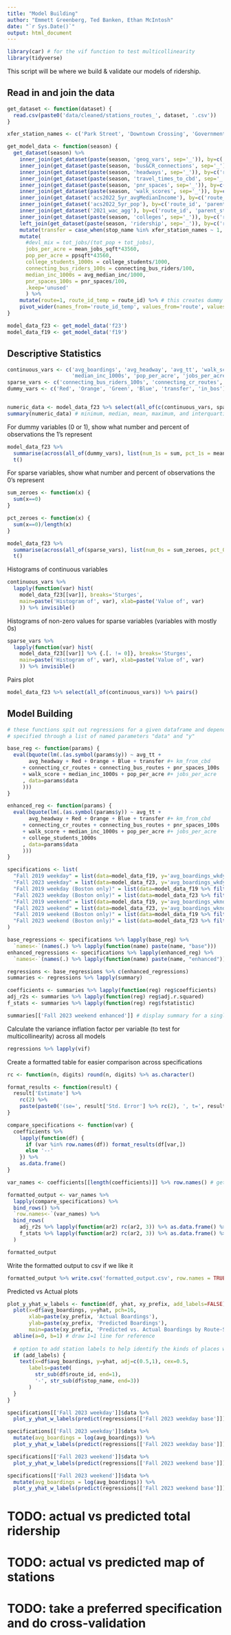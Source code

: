 ```yaml
---
title: "Model Building"
author: "Emmett Greenberg, Ted Banken, Ethan McIntosh"
date: "`r Sys.Date()`"
output: html_document
---
```


```r
library(car) # for the vif function to test multicollinearity
library(tidyverse)
```

This script will be where we build & validate our models of ridership.

## Read in and join the data

```r
get_dataset <- function(dataset) {
  read.csv(paste0('data/cleaned/stations_routes_', dataset, '.csv'))
}

xfer_station_names <- c('Park Street', 'Downtown Crossing', 'Government Center', 'State')

get_model_data <- function(season) {
  get_dataset(season) %>%
    inner_join(get_dataset(paste(season, 'geog_vars', sep='_')), by=c('route_id', 'parent_station')) %>%
    inner_join(get_dataset(paste(season, 'bus&CR_connections', sep='_')), by=c('route_id', 'parent_station')) %>%
    inner_join(get_dataset(paste(season, 'headways', sep='_')), by=c('route_id', 'parent_station')) %>%
    inner_join(get_dataset(paste(season, 'travel_times_to_cbd', sep='_')), by=c('route_id', 'parent_station')) %>%
    inner_join(get_dataset(paste(season, 'pnr_spaces', sep='_')), by=c('route_id', 'parent_station')) %>%
    inner_join(get_dataset(paste(season, 'walk_scores', sep='_')), by=c('route_id', 'parent_station')) %>%
    inner_join(get_dataset('acs2022_5yr_avgMedianIncome'), by=c('route_id', 'parent_station')) %>%
    inner_join(get_dataset('acs2022_5yr_pop'), by=c('route_id', 'parent_station')) %>%
    inner_join(get_dataset('2021_wac_agg'), by=c('route_id', 'parent_station')) %>%
    inner_join(get_dataset(paste(season, 'colleges', sep='_')), by=c('route_id', 'parent_station')) %>%  
    left_join(get_dataset(paste(season, 'ridership', sep='_')), by=c('route_id', 'parent_station')) %>%
    mutate(transfer = case_when(stop_name %in% xfer_station_names ~ 1, .default=0)) %>%
    mutate(
      #devl_mix = tot_jobs/(tot_pop + tot_jobs), 
      jobs_per_acre = mean_jobs_sqft*43560,
      pop_per_acre = ppsqft*43560, 
      college_students_1000s = college_students/1000,
      connecting_bus_riders_100s = connecting_bus_riders/100,
      median_inc_1000s = avg_median_inc/1000, 
      pnr_spaces_100s = pnr_spaces/100,
      .keep='unused'
      ) %>%
    mutate(route=1, route_id_temp = route_id) %>% # this creates dummy variables for each route
    pivot_wider(names_from='route_id_temp', values_from='route', values_fill=0)
}

model_data_f23 <- get_model_data('f23')
model_data_f19 <- get_model_data('f19')
```

## Descriptive Statistics

```r
continuous_vars <- c('avg_boardings', 'avg_headway', 'avg_tt', 'walk_score', 'km_from_cbd', 
                     'median_inc_1000s', 'pop_per_acre', 'jobs_per_acre', 'devl_mix')
sparse_vars <- c('connecting_bus_riders_100s', 'connecting_cr_routes', 'pnr_spaces_100s', 'college_students_1000s')
dummy_vars <- c('Red', 'Orange', 'Green', 'Blue', 'transfer', 'in_bos')


numeric_data <- model_data_f23 %>% select(all_of(c(continuous_vars, sparse_vars)))
summary(numeric_data) # minimum, median, mean, maximum, and interquartile range for each variable
```

For dummy variables (0 or 1), show what number and percent of observations the 1's represent
```r
model_data_f23 %>% 
  summarise(across(all_of(dummy_vars), list(num_1s = sum, pct_1s = mean))) %>%
  t()
```

For sparse variables, show what number and percent of observations the 0's represent
```r
sum_zeroes <- function(x) {
  sum(x==0)
}

pct_zeroes <- function(x) {
  sum(x==0)/length(x)
}

model_data_f23 %>% 
  summarise(across(all_of(sparse_vars), list(num_0s = sum_zeroes, pct_0s = pct_zeroes))) %>%
  t()
```

Histograms of continuous variables
```r
continuous_vars %>% 
  lapply(function(var) hist(
    model_data_f23[[var]], breaks='Sturges', 
    main=paste('Histogram of', var), xlab=paste('Value of', var)
    )) %>% invisible()
```

Histograms of non-zero values for sparse variables (variables with mostly 0s)
```r
sparse_vars %>%
  lapply(function(var) hist(
    model_data_f23[[var]] %>% {.[. != 0]}, breaks='Sturges', 
    main=paste('Histogram of', var), xlab=paste('Value of', var)
    )) %>% invisible()
```

Pairs plot
```r
model_data_f23 %>% select(all_of(continuous_vars)) %>% pairs()
```

## Model Building

```r
# these functions spit out regressions for a given dataframe and dependent variable name,
# specified through a list of named parameters "data" and "y"

base_reg <- function(params) {
  eval(bquote(lm(.(as.symbol(params$y)) ~ avg_tt + 
       avg_headway + Red + Orange + Blue + transfer #+ km_from_cbd
     + connecting_cr_routes + connecting_bus_routes + pnr_spaces_100s
     + walk_score + median_inc_1000s + pop_per_acre #+ jobs_per_acre 
     , data=params$data
     )))
}

enhanced_reg <- function(params) { 
  eval(bquote(lm(.(as.symbol(params$y)) ~ avg_tt + 
       avg_headway + Red + Orange + Blue + transfer #+ km_from_cbd
     + connecting_cr_routes + connecting_bus_routes + pnr_spaces_100s
     + walk_score + median_inc_1000s + pop_per_acre #+ jobs_per_acre 
     + college_students_1000s
     , data=params$data
     )))
}

specifications <- list(
  "Fall 2019 weekday" = list(data=model_data_f19, y='avg_boardings_wkdy'), 
  "Fall 2023 weekday" = list(data=model_data_f23, y='avg_boardings_wkdy'),
  "Fall 2019 weekday (Boston only)" = list(data=model_data_f19 %>% filter(in_bos == 1), y='avg_boardings_wkdy'),
  "Fall 2023 weekday (Boston only)" = list(data=model_data_f23 %>% filter(in_bos == 1), y='avg_boardings_wkdy'),
  "Fall 2019 weekend" = list(data=model_data_f19, y='avg_boardings_wknd'), 
  "Fall 2023 weekend" = list(data=model_data_f23, y='avg_boardings_wknd'),
  "Fall 2019 weekend (Boston only)" = list(data=model_data_f19 %>% filter(in_bos == 1), y='avg_boardings_wknd'),
  "Fall 2023 weekend (Boston only)" = list(data=model_data_f23 %>% filter(in_bos == 1), y='avg_boardings_wknd')
)

base_regressions <- specifications %>% lapply(base_reg) %>%
  `names<-`(names(.) %>% lapply(function(name) paste(name, "base")))
enhanced_regressions <- specifications %>% lapply(enhanced_reg) %>%
  `names<-`(names(.) %>% lapply(function(name) paste(name, "enhanced")))

regressions <- base_regressions %>% c(enhanced_regressions)
summaries <- regressions %>% lapply(summary)

coefficients <- summaries %>% lapply(function(reg) reg$coefficients)
adj_r2s <- summaries %>% lapply(function(reg) reg$adj.r.squared)
f_stats <- summaries %>% lapply(function(reg) reg$fstatistic)

summaries[['Fall 2023 weekend enhanced']] # display summary for a single specification
```

Calculate the variance inflation factor per variable (to test for multicollinearity) across all models
```r
regressions %>% lapply(vif)
```

Create a formatted table for easier comparison across specifications
```r
rc <- function(n, digits) round(n, digits) %>% as.character()

format_results <- function(result) {
  result['Estimate'] %>%
    rc(2) %>%
    paste(paste0('(se=', result['Std. Error'] %>% rc(2), ', t=', result['t value'] %>% rc(2), ')'))
}

compare_specifications <- function(var) {
  coefficients %>% 
    lapply(function(df) {
      if (var %in% row.names(df)) format_results(df[var,]) 
      else '--'
    }) %>% 
    as.data.frame()
}

var_names <- coefficients[[length(coefficients)]] %>% row.names() # get variable names from the last model

formatted_output <- var_names %>%
  lapply(compare_specifications) %>%
  bind_rows() %>%
  `row.names<-`(var_names) %>%
  bind_rows(
    adj_r2s %>% lapply(function(ar2) rc(ar2, 3)) %>% as.data.frame() %>% `row.names<-`('Adjusted R Squared'),
    f_stats %>% lapply(function(ar2) rc(ar2, 3)) %>% as.data.frame() %>% `row.names<-`(c('F Statistic', 'df_vars', 'df_obs'))
  )

formatted_output
```

Write the formatted output to csv if we like it
```r
formatted_output %>% write.csv('formatted_output.csv', row.names = TRUE)
```


Predicted vs Actual plots

```r
plot_y_yhat_w_labels <- function(df, yhat, xy_prefix, add_labels=FALSE) {
  plot(x=df$avg_boardings, y=yhat, pch=16,
       xlab=paste(xy_prefix, 'Actual Boardings'),
       ylab=paste(xy_prefix, 'Predicted Boardings'),
       main=paste(xy_prefix, 'Predicted vs. Actual Boardings by Route-Station'))
  abline(a=0, b=1) # draw 1=1 line for reference
  
  # option to add station labels to help identify the kinds of places we're over- or under-predicting
  if (add_labels) {
    text(x=df$avg_boardings, y=yhat, adj=c(0.5,1), cex=0.5,
       labels=paste0(
         str_sub(df$route_id, end=1),
         '-', str_sub(df$stop_name, end=3))
       )
  }
}
```

```r
specifications[['Fall 2023 weekday']]$data %>%
  plot_y_yhat_w_labels(predict(regressions[['Fall 2023 weekday base']]), '')

specifications[['Fall 2023 weekday']]$data %>%
  mutate(avg_boardings = log(avg_boardings)) %>%
  plot_y_yhat_w_labels(predict(regressions[['Fall 2023 weekday base']]) %>% log(), 'Logged')
```

```r
specifications[['Fall 2023 weekend']]$data %>%
  plot_y_yhat_w_labels(predict(regressions[['Fall 2023 weekend base']]), '', add_labels=TRUE)

specifications[['Fall 2023 weekend']]$data %>%
  mutate(avg_boardings = log(avg_boardings)) %>%
  plot_y_yhat_w_labels(predict(regressions[['Fall 2023 weekend base']]) %>% log(), 'Logged', add_labels=TRUE)
```

# TODO: actual vs predicted total ridership
# TODO: actual vs predicted map of stations
# TODO: take a preferred specification and do cross-validation 

